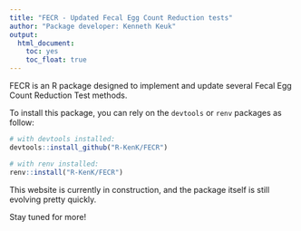 ```yaml
---
title: "FECR - Updated Fecal Egg Count Reduction tests"
author: "Package developer: Kenneth Keuk"
output: 
  html_document: 
    toc: yes
    toc_float: true 
---
```


FECR is an R package designed to implement and update several Fecal Egg Count Reduction Test methods.

To install this package, you can rely on the `devtools` or `renv` packages as follow:
```r
# with devtools installed:
devtools::install_github("R-KenK/FECR")

# with renv installed:
renv::install("R-KenK/FECR")

```
  
This website is currently in construction, and the package itself is still evolving pretty quickly.  

Stay tuned for more!
